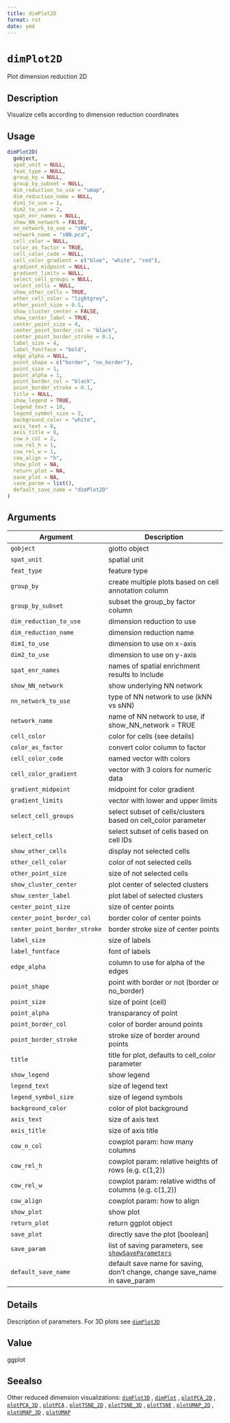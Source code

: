 ```yaml
--- 
title: dimPlot2D 
format: rst 
date: ymd 
--- 
```

# `dimPlot2D`

Plot dimension reduction 2D


## Description

Visualize cells according to dimension reduction coordinates


## Usage

```r
dimPlot2D(
  gobject,
  spat_unit = NULL,
  feat_type = NULL,
  group_by = NULL,
  group_by_subset = NULL,
  dim_reduction_to_use = "umap",
  dim_reduction_name = NULL,
  dim1_to_use = 1,
  dim2_to_use = 2,
  spat_enr_names = NULL,
  show_NN_network = FALSE,
  nn_network_to_use = "sNN",
  network_name = "sNN.pca",
  cell_color = NULL,
  color_as_factor = TRUE,
  cell_color_code = NULL,
  cell_color_gradient = c("blue", "white", "red"),
  gradient_midpoint = NULL,
  gradient_limits = NULL,
  select_cell_groups = NULL,
  select_cells = NULL,
  show_other_cells = TRUE,
  other_cell_color = "lightgrey",
  other_point_size = 0.5,
  show_cluster_center = FALSE,
  show_center_label = TRUE,
  center_point_size = 4,
  center_point_border_col = "black",
  center_point_border_stroke = 0.1,
  label_size = 4,
  label_fontface = "bold",
  edge_alpha = NULL,
  point_shape = c("border", "no_border"),
  point_size = 1,
  point_alpha = 1,
  point_border_col = "black",
  point_border_stroke = 0.1,
  title = NULL,
  show_legend = TRUE,
  legend_text = 10,
  legend_symbol_size = 2,
  background_color = "white",
  axis_text = 8,
  axis_title = 8,
  cow_n_col = 2,
  cow_rel_h = 1,
  cow_rel_w = 1,
  cow_align = "h",
  show_plot = NA,
  return_plot = NA,
  save_plot = NA,
  save_param = list(),
  default_save_name = "dimPlot2D"
)
```


## Arguments

Argument      |Description
------------- |----------------
`gobject`     |     giotto object
`spat_unit`     |     spatial unit
`feat_type`     |     feature type
`group_by`     |     create multiple plots based on cell annotation column
`group_by_subset`     |     subset the group_by factor column
`dim_reduction_to_use`     |     dimension reduction to use
`dim_reduction_name`     |     dimension reduction name
`dim1_to_use`     |     dimension to use on x-axis
`dim2_to_use`     |     dimension to use on y-axis
`spat_enr_names`     |     names of spatial enrichment results to include
`show_NN_network`     |     show underlying NN network
`nn_network_to_use`     |     type of NN network to use (kNN vs sNN)
`network_name`     |     name of NN network to use, if show_NN_network = TRUE
`cell_color`     |     color for cells (see details)
`color_as_factor`     |     convert color column to factor
`cell_color_code`     |     named vector with colors
`cell_color_gradient`     |     vector with 3 colors for numeric data
`gradient_midpoint`     |     midpoint for color gradient
`gradient_limits`     |     vector with lower and upper limits
`select_cell_groups`     |     select subset of cells/clusters based on cell_color parameter
`select_cells`     |     select subset of cells based on cell IDs
`show_other_cells`     |     display not selected cells
`other_cell_color`     |     color of not selected cells
`other_point_size`     |     size of not selected cells
`show_cluster_center`     |     plot center of selected clusters
`show_center_label`     |     plot label of selected clusters
`center_point_size`     |     size of center points
`center_point_border_col`     |     border color of center points
`center_point_border_stroke`     |     border stroke size of center points
`label_size`     |     size of labels
`label_fontface`     |     font of labels
`edge_alpha`     |     column to use for alpha of the edges
`point_shape`     |     point with border or not (border or no_border)
`point_size`     |     size of point (cell)
`point_alpha`     |     transparancy of point
`point_border_col`     |     color of border around points
`point_border_stroke`     |     stroke size of border around points
`title`     |     title for plot, defaults to cell_color parameter
`show_legend`     |     show legend
`legend_text`     |     size of legend text
`legend_symbol_size`     |     size of legend symbols
`background_color`     |     color of plot background
`axis_text`     |     size of axis text
`axis_title`     |     size of axis title
`cow_n_col`     |     cowplot param: how many columns
`cow_rel_h`     |     cowplot param: relative heights of rows (e.g. c(1,2))
`cow_rel_w`     |     cowplot param: relative widths of columns (e.g. c(1,2))
`cow_align`     |     cowplot param: how to align
`show_plot`     |     show plot
`return_plot`     |     return ggplot object
`save_plot`     |     directly save the plot [boolean]
`save_param`     |     list of saving parameters, see [`showSaveParameters`](#showsaveparameters)
`default_save_name`     |     default save name for saving, don't change, change save_name in save_param


## Details

Description of parameters. For 3D plots see [`dimPlot3D`](#dimplot3d)


## Value

ggplot


## Seealso

Other reduced dimension visualizations:
 [`dimPlot3D`](#dimplot3d) ,
 [`dimPlot`](#dimplot) ,
 [`plotPCA_2D`](#plotpca2d) ,
 [`plotPCA_3D`](#plotpca3d) ,
 [`plotPCA`](#plotpca) ,
 [`plotTSNE_2D`](#plottsne2d) ,
 [`plotTSNE_3D`](#plottsne3d) ,
 [`plotTSNE`](#plottsne) ,
 [`plotUMAP_2D`](#plotumap2d) ,
 [`plotUMAP_3D`](#plotumap3d) ,
 [`plotUMAP`](#plotumap)


